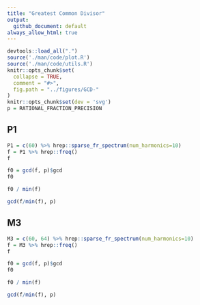 ```yaml
---
title: "Greatest Common Divisor"
output:
  github_document: default
always_allow_html: true
---
```

```r
devtools::load_all(".")
source('./man/code/plot.R')
source('./man/code/utils.R')
knitr::opts_chunk$set(
  collapse = TRUE,
  comment = "#>",
  fig.path = "../figures/GCD-"
)
knitr::opts_chunk$set(dev = 'svg')
p = RATIONAL_FRACTION_PRECISION
```

## P1

```r
P1 = c(60) %>% hrep::sparse_fr_spectrum(num_harmonics=10)
f = P1 %>% hrep::freq()
f
```

```r
f0 = gcd(f, p)$gcd
f0
```

```r
f0 / min(f)
```

```r
gcd(f/min(f), p)
```

## M3

```r
M3 = c(60, 64) %>% hrep::sparse_fr_spectrum(num_harmonics=10)
f = M3 %>% hrep::freq()
f
```

```r
f0 = gcd(f, p)$gcd
f0
```

```r
f0 / min(f)
```

```r
gcd(f/min(f), p)
```
